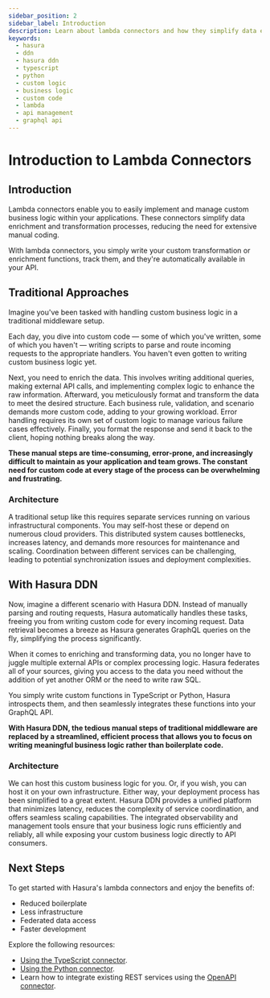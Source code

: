 ```yaml
---
sidebar_position: 2
sidebar_label: Introduction
description: Learn about lambda connectors and how they simplify data enrichment and transformation.
keywords:
  - hasura
  - ddn
  - hasura ddn
  - typescript
  - python
  - custom logic
  - business logic
  - custom code
  - lambda
  - api management
  - graphql api
---
```



# Introduction to Lambda Connectors

## Introduction

Lambda connectors enable you to easily implement and manage custom business logic within your applications. These
connectors simplify data enrichment and transformation processes, reducing the need for extensive manual coding.

With lambda connectors, you simply write your custom transformation or enrichment functions, track them, and they're
automatically available in your API.

## Traditional Approaches

Imagine you've been tasked with handling custom business logic in a traditional middleware setup.

Each day, you dive into custom code — some of which you've written, some of which you haven't — writing scripts to parse
and route incoming requests to the appropriate handlers. You haven't even gotten to writing custom business logic yet.

Next, you need to enrich the data. This involves writing additional queries, making external API calls, and implementing
complex logic to enhance the raw information. Afterward, you meticulously format and transform the data to meet the
desired structure. Each business rule, validation, and scenario demands more custom code, adding to your growing
workload. Error handling requires its own set of custom logic to manage various failure cases effectively. Finally, you
format the response and send it back to the client, hoping nothing breaks along the way.

**These manual steps are time-consuming, error-prone, and increasingly difficult to maintain as your application and
team grows. The constant need for custom code at every stage of the process can be overwhelming and frustrating.**

### Architecture

A traditional setup like this requires separate services running on various infrastructural components. You may
self-host these or depend on numerous cloud providers. This distributed system causes bottlenecks, increases latency,
and demands more resources for maintenance and scaling. Coordination between different services can be challenging,
leading to potential synchronization issues and deployment complexities.

## With Hasura DDN

Now, imagine a different scenario with Hasura DDN. Instead of manually parsing and routing requests, Hasura
automatically handles these tasks, freeing you from writing custom code for every incoming request. Data retrieval
becomes a breeze as Hasura generates GraphQL queries on the fly, simplifying the process significantly.

When it comes to enriching and transforming data, you no longer have to juggle multiple external APIs or complex
processing logic. Hasura federates all of your sources, giving you access to the data you need without the addition of
yet another ORM or the need to write raw SQL.

You simply write custom functions in TypeScript or Python, Hasura introspects them, and then seamlessly integrates these
functions into your GraphQL API.

**With Hasura DDN, the tedious manual steps of traditional middleware are replaced by a streamlined, efficient process
that allows you to focus on writing meaningful business logic rather than boilerplate code.**

### Architecture

We can host this custom business logic for you. Or, if you wish, you can host it on your own infrastructure. Either way,
your deployment process has been simplified to a great extent. Hasura DDN provides a unified platform that minimizes
latency, reduces the complexity of service coordination, and offers seamless scaling capabilities. The integrated
observability and management tools ensure that your business logic runs efficiently and reliably, all while exposing
your custom business logic directly to API consumers.

## Next Steps

To get started with Hasura's lambda connectors and enjoy the benefits of:

- Reduced boilerplate
- Less infrastructure
- Federated data access
- Faster development

Explore the following resources:

- [Using the TypeScript connector](/getting-started/build/06-add-business-logic.mdx?db=TypeScript).
- [Using the Python connector](/getting-started/build/06-add-business-logic.mdx?db=Python).
- Learn how to integrate existing REST services using the
  [OpenAPI connector](/getting-started/build/03-connect-to-data/01-connect-a-source.mdx?db=OpenAPI).
